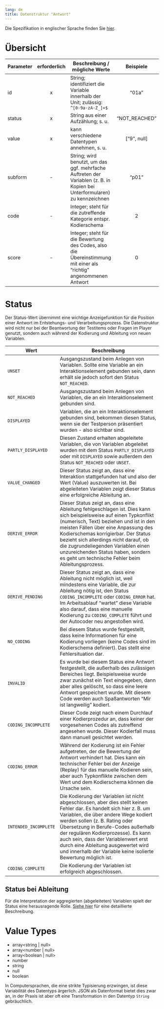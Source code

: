 ```yaml
---
lang: de
title: Datenstruktur "Antwort"
---
```


Die Spezifikation in englischer Sprache finden Sie [hier](https://iqb-specifications.github.io/response).

# Übersicht

| Parameter | erforderlich | Beschreibung / mögliche Werte | Beispiele |
|--|:-:|------------------|:--:|
| id | x | String; identifiziert die Variable innerhalb der Unit; zulässig: `^[0-9a-zA-Z_]+$` | "01a" |
| status | x | String aus einer Aufzählung; s. u. | "NOT_REACHED" |
| value | x | kann verschiedene Datentypen annehmen, s. u. | ["9", null] |
| subform | - | String; wird benutzt, um das ggf. mehrfache Auftreten der Variablen (z. B. in Kopien bei Unterformularen) zu kennzeichnen | "p01" |
| code | - | Integer; steht für die zutreffende Kategorie entspr. Kodierschema | 2 |
| score | - | Integer; steht für die Bewertung des Codes, also die Übereinstimmung mit einer als "richtig" angenommenen Antwort | 0 |

# Status

Der Status-Wert übernimmt eine wichtige Anzeigefunktion für die Position einer Antwort im Entstehungs- und Verarbeitungsprozess. Die Datenstruktur wird nicht nur bei der Beantwortung der Testitems oder Fragen im Player genutzt, sondern auch während der Kodierung und Ableitung von neuen Variablen.

| Wert | Beschreibung |
|--|-------------|
|`UNSET`|Ausgangszustand beim Anlegen von Variablen. Sollte eine Variable an ein Interaktionselement gebunden sein, dann erhält sie jedoch sofort den Status `NOT_REACHED`.|
|`NOT_REACHED`|Ausgangszustand beim Anlegen von Variablen, die an ein Interaktionselement gebunden sind.|
|`DISPLAYED`|Variablen, die an ein Interaktionselement gebunden sind, bekommen diesen Status, wenn sie der Testperson präsentiert wurden - also sichtbar sind.|
|`PARTLY_DISPLAYED`|Diesen Zustand erhalten abgeleitete Variablen, die von Variablen abgeleitet wurden mit dem Status `PARTLY_DISPLAYED` oder mit `DISPLAYED` sowie außerdem den Status `NOT_REACHED` oder `UNSET`.|
|`VALUE_CHANGED`|Dieser Status zeigt an, dass eine Interaktion stattgefunden hat und also der Wert (Value) auszuwerten ist. Bei abgeleiteten Variablen zeigt dieser Status eine erfolgreiche Ableitung an.|
|`DERIVE_ERROR`|Dieser Status zeigt an, dass eine Ableitung fehlgeschlagen ist. Dies kann sich beispielsweise auf einen Typkonflikt (numerisch, Text) beziehen und ist in den meisten Fällen über eine Anpassung des Kodierschemas korrigierbar. Der Status bezieht sich allerdings nicht darauf, ob die zugrundeliegenden Variablen einen unzureichenden Status haben, sondern es geht um technische Fehler beim Ableitungsprozess.|
|`DERIVE_PENDING`|Dieser Status zeigt an, dass eine Ableitung nicht möglich ist, weil mindestens eine Variable, die zur Ableitung nötig ist, den Status `CODING_INCOMPLETE` oder `CODING_ERROR` hat. Im Arbeitsablauf "wartet" diese Variable also darauf, dass eine manuelle Kodierung zu `CODING_COMPLETE` führt und der Autocoder neu angestoßen wird.|
|`NO_CODING`|Bei diesem Status wurde festgestellt, dass keine Informationen für eine Kodierung vorliegen (keine Codes sind im Kodierschema definiert). Das stellt eine Fehlersituation dar. |
|`INVALID`|Es wurde bei diesem Status eine Antwort festgestellt, die außerhalb des zulässigen Bereiches liegt. Beispielsweise wurde zwar zunächst ein Text eingegeben, dann aber alles gelöscht, so dass eine leere Antwort gespeichert wurde. Mit diesem Code werden auch Spaßantworten "Mir ist langweilig" kodiert.|
|`CODING_INCOMPLETE`|Dieser Code zeigt nach einem Durchlauf einer Kodierprozedur an, dass keiner der vorgesehenen Codes als zutreffend angesehen wurde. Dieser Kodierfall muss dann manuell gesichtet werden.|
|`CODING_ERROR`|Während der Kodierung ist ein Fehler aufgetreten, der die Bewertung der Antwort verhindert hat. Dies kann ein technischer Fehler bei der Anzeige (Replay) für das manuelle Kodieren sein, aber auch Typkonflikte zwischen dem Wert und dem Kodierschema können die Ursache sein.|
|`INTENDED_INCOMPLETE`|Die Kodierung der Variablen ist nicht abgeschlossen, aber dies stellt keinen Fehler dar. Es handelt sich hier z. B. um Variablen, die über andere Wege kodiert werden sollen (z. B. Rating oder Übersetzung in Berufe-Codes außerhalb der regulären Kodierprozesse). Es kann auch sein, dass der Variablenwert erst durch eine Ableitung ausgewertet wird und innerhalb der Variable keine isolierte Bewertung möglich ist.|
|`CODING_COMPLETE`|Die Kodierung der Variablen ist erfolgreich abgeschlossen.|

::: {.callout-caution}
## Status bei Ableitung
Für die Interpretation der aggregierten (abgeleiteten) Variablen spielt der Status eine herausragende Rolle. [Siehe hier](../coding/missings.qmd#fälle-innerhalb-einer-unit) für eine detaillierte Beschreibung.
:::

# Value Types

* array<string | null>
* array<number | null>
* array<boolean | null>
* number
* string
* null
* boolean

::: {.callout-caution}
In Computersprachen, die eine strikte Typisierung erzwingen, ist diese Variabilität des Datentyps ärgerlich. JSON als Datenformat bietet dies zwar an, in der Praxis ist aber oft eine Transformation in den Datentyp `String` gebräuchlich.
:::